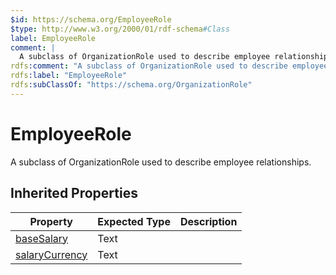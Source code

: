 ```yaml
---
$id: https://schema.org/EmployeeRole
$type: http://www.w3.org/2000/01/rdf-schema#Class
label: EmployeeRole
comment: |
  A subclass of OrganizationRole used to describe employee relationships.
rdfs:comment: "A subclass of OrganizationRole used to describe employee relationships."
rdfs:label: "EmployeeRole"
rdfs:subClassOf: "https://schema.org/OrganizationRole"
---
```


# EmployeeRole

A subclass of OrganizationRole used to describe employee relationships.

## Inherited Properties

| Property | Expected Type | Description |
| --- | --- | --- |
| [baseSalary](https://schema.org/baseSalary) | Text |  |
| [salaryCurrency](https://schema.org/salaryCurrency) | Text |  |
